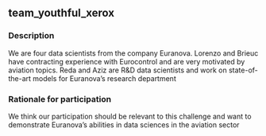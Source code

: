 ## team_youthful_xerox

### Description
We are four data scientists from the company Euranova. Lorenzo and Brieuc have contracting experience with Eurocontrol and are very motivated by aviation topics. Reda and Aziz are R&D data scientists and work on state-of-the-art models for Euranova's research department

### Rationale for participation
We think our participation should be relevant to this challenge and want to demonstrate Euranova's abilities in data sciences in the aviation sector

